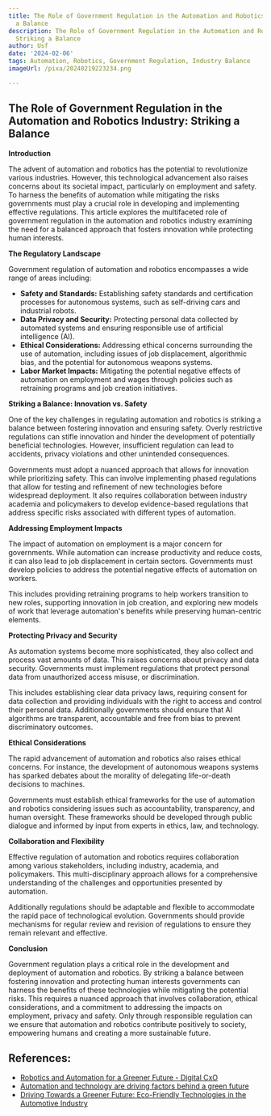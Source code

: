 ```yaml
---
title: The Role of Government Regulation in the Automation and Robotics Industry Striking
  a Balance
description: The Role of Government Regulation in the Automation and Robotics Industry
  Striking a Balance
author: Usf
date: '2024-02-06'
tags: Automation, Robotics, Government Regulation, Industry Balance
imageUrl: /pixa/20240219223234.png

---
```

## The  Role  of Government  Regulation in the Automation and Robotics Industry: Striking a Balance

**Introduction**

The advent of automation and robotics has  the potential to revolutionize various industries. However, this technological advancement also raises concerns about its societal impact, particularly on employment and safety. To harness the  benefits of  automation while mitigating the risks governments must play a crucial role in developing and  implementing effective  regulations. This article explores the multifaceted role of government regulation in the automation and robotics industry examining the need for a balanced approach that fosters innovation  while protecting human interests.

**The Regulatory Landscape**

Government regulation of automation and robotics encompasses a wide range of areas  including:

* **Safety and Standards:** Establishing safety standards and  certification processes for autonomous systems,  such as self-driving cars and industrial robots.
* **Data Privacy and Security:** Protecting personal data  collected by automated systems and ensuring responsible use of artificial intelligence (AI).
* **Ethical Considerations:** Addressing ethical concerns  surrounding the use of automation, including issues of job displacement, algorithmic  bias, and the potential for autonomous weapons systems.
* **Labor Market Impacts:** Mitigating the potential negative effects of automation on employment and wages through policies such as retraining programs and  job creation initiatives.

**Striking a Balance:  Innovation vs. Safety**

One of the key challenges in regulating automation and robotics is striking a balance between fostering innovation  and ensuring safety. Overly restrictive regulations can stifle innovation and hinder the development of potentially beneficial technologies. However, insufficient regulation can lead to accidents, privacy violations and other unintended consequences.

Governments must  adopt a nuanced approach that allows for innovation while prioritizing safety. This can involve implementing phased regulations that allow  for testing and refinement  of  new technologies before widespread deployment. It also requires collaboration between industry academia and policymakers to  develop evidence-based regulations that address specific risks associated with different types of automation.

**Addressing Employment Impacts**

The impact of automation on employment is a major concern for governments. While automation  can increase productivity and reduce costs, it can also  lead to job  displacement in certain sectors. Governments must  develop  policies to address the potential negative effects of automation  on workers.

This includes providing retraining programs  to  help workers transition to new  roles, supporting innovation in job creation, and exploring new models of work that leverage automation's benefits  while preserving human-centric elements.

**Protecting Privacy and Security**

As automation  systems become more  sophisticated, they also collect and process vast amounts of data. This raises concerns about privacy and data  security. Governments  must implement regulations that protect personal data from unauthorized access misuse, or discrimination.

This includes establishing clear data privacy laws, requiring consent  for data collection and  providing individuals with the right to access and control  their personal  data. Additionally governments should ensure  that AI algorithms are transparent, accountable and free from bias to  prevent discriminatory outcomes.

**Ethical  Considerations**

The rapid advancement  of automation and robotics also  raises ethical concerns. For instance,  the development  of autonomous weapons systems has sparked debates about the morality of delegating life-or-death decisions to  machines.

Governments  must establish ethical frameworks for the use of automation and robotics considering  issues such as accountability, transparency, and human oversight. These frameworks should be developed through public dialogue and informed by input from experts in ethics, law, and technology.

**Collaboration and Flexibility**

Effective regulation of automation and robotics  requires collaboration among various stakeholders, including industry, academia, and policymakers.  This multi-disciplinary approach allows for a comprehensive understanding of the challenges and opportunities presented by automation.

Additionally regulations should be adaptable  and flexible  to accommodate  the rapid pace of technological evolution. Governments should provide mechanisms for regular review and  revision of  regulations to ensure they remain relevant and effective.

**Conclusion**

Government regulation plays a critical role in the development  and deployment of automation  and  robotics. By striking a balance between fostering  innovation and protecting human interests governments  can harness the benefits of  these technologies while mitigating  the potential risks. This requires a nuanced approach that involves collaboration, ethical considerations, and a commitment to addressing the impacts on employment, privacy  and safety. Only through responsible regulation can we ensure that automation and robotics contribute positively to society, empowering  humans and creating a more sustainable future.

## References:
- [Robotics and Automation for a Greener Future - Digital CxO](https://digitalcxo.com/article/robotics-and-automation-for-a-greener-future/)
- [Automation and technology are driving factors behind a green future](https://www.openaccessgovernment.org/automation-and-technology-green-future/86248/)
- [Driving Towards a Greener Future: Eco-Friendly Technologies in the Automotive Industry](https://www.linkedin.com/pulse/driving-towards-greener-future-eco-friendly-industry-wagih-darwish-1f)
